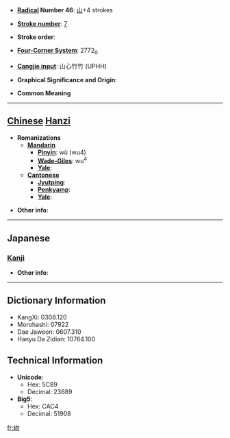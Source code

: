 * '''[[Wiktionary:Chinese radical index| Radical]] Number 46''': [[Wiktionary:Chinese radical index 山|山]]+4 strokes

* '''[[Wiktionary:Chinese total strokes index|Stroke number]]''': [[Wiktionary:Chinese total strokes index 7|7]]

* '''Stroke order''': 

* '''[[Wiktionary:Chinese four corner index|Four-Corner System]]''': 2772<sub>0</sub>

* '''[[Wiktionary:Chinese Cangjie index|Cangjie input]]''': 山心竹竹 (UPHH)

* '''Graphical Significance and Origin''': 

* '''Common Meaning'''

----

== [[Chinese]] [[Hanzi]] ==

* '''Romanizations'''
** '''[[Mandarin]]'''
*** '''[[Pinyin]]''': wù (wu4)
*** '''[[Wade-Giles]]''': wu<sup>4</sup>
*** '''[[Yale]]''': 
** '''[[Cantonese]]'''
*** '''[[Jyutping]]''':
*** '''[[Penkyamp]]''': 
*** '''[[Yale]]''': 

* '''Other info''': 

----

==Japanese==
===[[Kanji]]===
{{kanji|on readings=[[ぶつ]] (butsu), [[もち]] (mochi)
|kun readings=
}}

* '''Other info''':  

----

== Dictionary Information ==

* KangXi: 0308.120
* Morohashi: 07922
* Dae Jaweon: 0607.310
* Hanyu Da Zidian: 10764.100

== Technical Information ==

* '''Unicode''':
** Hex: 5C89
** Decimal: 23689
* '''Big5''':
** Hex: CAC4
** Decimal: 51908

[[fr:岉]]